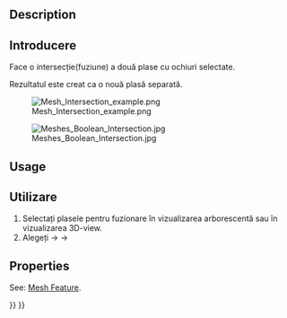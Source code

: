 <languages/>

{{Docnav
|[[Mesh_Union|Union]]
|[[Mesh_Difference|Difference]]
|[[Mesh_Workbench|Mesh]]
|IconL=Mesh_Union.svg
|IconR=Mesh_Difference.svg
|IconC=Workbench_Mesh.svg
}}

<div class="mw-translate-fuzzy">
{{GuiCommand|Name=Mesh Intersection‏‎|MenuLocation=Meshes → Boolean → Intersection|Workbenches=[[Mesh Workbench|Mesh]]|Shortcut=|SeeAlso=}}
</div>

==Description==

<div class="mw-translate-fuzzy">
==Introducere==
Face o intersecție(fuziune) a două plase cu ochiuri selectate.
</div>

<div class="mw-translate-fuzzy">
Rezultatul este creat ca o nouă plasă separată.
</div>

[[Image:Mesh_Intersection_example.png]]
<div class="mw-translate-fuzzy">
[[Image:Meshes_Boolean_Intersection.jpg]]
</div>

==Usage==

<div class="mw-translate-fuzzy">
==Utilizare==
#Selectați plasele pentru fuzionare în vizualizarea arborescentă sau în vizualizarea 3D-view.
#Alegeți {{KEY| Meshes}}  →  {{KEY|Boolean}} →  {{KEY|Intersection}}
</div>

==Properties==

See: [[Mesh_Feature|Mesh Feature]].


{{Docnav
|[[Mesh_Union|Union]]
|[[Mesh_Difference|Difference]]
|[[Mesh_Workbench|Mesh]]
|IconL=Mesh_Union.svg
|IconR=Mesh_Difference.svg
|IconC=Workbench_Mesh.svg
}}

{{Mesh Tools navi{{#translation:}}}}
{{Userdocnavi{{#translation:}}}}
{{clear}}